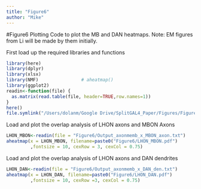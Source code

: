 ```yaml
---
title: "Figure6"
author: "Mike"
---
```

#Figure6 Plotting 
Code to plot the MB and DAN heatmaps. Note: EM figures from Li will be made by them initially. 

First load up the required libraries and functions
```r
library(here)
library(dplyr)
library(xlsx)
library(NMF)                # aheatmap()
library(ggplot2)
readin<-function(file) {
  as.matrix(read.table(file, header=TRUE,row.names=1))
}
here()
file.symlink("/Users/dolanm/Google Drive/SplitGAL4_Paper/Figures/Figure6", here())
```

Load and plot the overlap analysis of LHON axons and MBON Axons  
```r
LHON_MBON<-readin(file = "Figure6/Output_axonmemb_x_MBON_axon.txt")
aheatmap(x = LHON_MBON, filename=paste0("Figure6/LHON_MBON.pdf")
         ,fontsize = 10, cexRow = 3, cexCol = 0.75)
```

Load and plot the overlap analysis of LHON axons and DAN dendrites 
```r
LHON_DAN<-readin(file = "Figure6/Output_axonmemb_x_DAN_den.txt")
aheatmap(x = LHON_DAN, filename=paste0("Figure6/LHON_DAN.pdf")
         ,fontsize = 10, cexRow =3, cexCol = 0.75)
```


```r
```


```r
```
